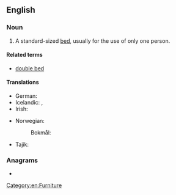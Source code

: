 ==English==

===Noun===
{{en-noun}}

# A standard-sized [[bed]], usually for the use of only one person.

====Related terms====
* [[double bed]]

====Translations====
{{trans-top|bed for one person}}
* German: {{t+|de|Einzelbett|n}}
* Icelandic: {{t|is|einbreitt rúm|n}}, {{t|is|einstaklingsrúm|n}}
* Irish: {{t|ga|leaba shingil|f}}
{{trans-mid}}
* Norwegian:
*: Bokmål: {{t|nb|enkeltseng|m|f}}
* Tajik: {{t|tg|кати яккаса}}
{{trans-bottom}}

===Anagrams===
* {{anagrams|en|a=bdeegilns|beslinged|bleedings}}

[[Category:en:Furniture]]